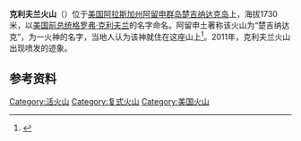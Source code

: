 {{Infobox Mountain
|Name ={{Nowrap|克利夫兰火山}}
|Photo =MountCleveland.jpg
|Caption =克利夫兰火山
|Elevation = 1,730米
|Range =
|Location =[[美国|美国]][[阿拉斯加州|阿拉斯加州]]
|Coordinates = {{coord|52|49|20|N|169|56|42|W|type:mountain}}
|Prominence = 
|last_eruption =2020年6月1日
|First ascent = 
|Easiest route = 
| pushpin_map =USA Alaska
| pushpin_map_caption = 克利夫兰火山在阿拉斯加州的位置
| latd=52| latm=49| lats=20 | latNS=N
| longd=169| longm=56| longs=42 | longEW=W
}}
'''克利夫兰火山'''（{{lang-en|Cleveland Volcano}}）位于[[美国|美国]][[阿拉斯加州|阿拉斯加州]][[阿留申群岛|阿留申群岛]][[楚吉纳达克岛|楚吉纳达克岛]]上，海拔1730米，以[[美国总统|美国前总统]][[格罗弗·克利夫兰|格罗弗·克利夫兰]]的名字命名。阿留申土著称该火山为“楚吉纳达克”，为一火神的名字，当地人认为该神就住在这座山上<ref>{{Cite web |url=http://www.volcano.si.edu/world/volcano.cfm?vnum=1101-24- |title=/www.volcano.si.edu |accessdate=2011-10-26 |archive-date=2011-10-12 |archive-url=https://web.archive.org/web/20111012122416/http://www.volcano.si.edu/world/volcano.cfm?vnum=1101-24- |dead-url=no }}</ref>。2011年，克利夫兰火山出现喷发的迹象。

==参考资料==
{{reflist}}
[[Category:活火山|Category:活火山]]
[[Category:复式火山|Category:复式火山]]
[[Category:美国火山|Category:美国火山]]